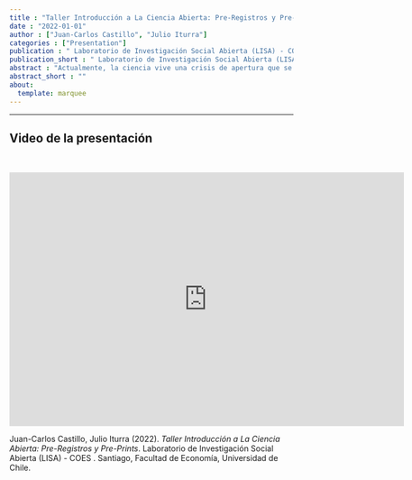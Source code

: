 ```yaml
---
title : "Taller Introducción a La Ciencia Abierta: Pre-Registros y Pre-Prints"
date : "2022-01-01"
author : ["Juan-Carlos Castillo", "Julio Iturra"]
categories : ["Presentation"]
publication : " Laboratorio de Investigación Social Abierta (LISA) - COES . Santiago, Facultad de Economía, Universidad de Chile."
publication_short : " Laboratorio de Investigación Social Abierta (LISA) - COES . Santiago, Facultad de Economía, Universidad de Chile."
abstract : "Actualmente, la ciencia vive una crisis de apertura que se ha asociado principalmente a las barreras para acceder a los productos finales de la investigación (artículos), así como también a la transparencia general de los diseños de investigación, levantamiento de datos y análisis de la información. En esta línea, el presente taller entregará una breve introducción general a los orígenes, características y consecuencias del cierre científico, para luego enfocarse en dos herramientas prácticas para la apertura: los pre-registros y los pre-prints. El público objetivo de la actividad son investigadores/as y estudiantes de postgrado en ciencias sociales. Los pre-registros permiten abrir los diseños de investigación en plataformas públicas, comprometiendo hipótesis de investigación antes del análisis y levantamiento de los datos, mientras los pre-prints facilitan el acceso abierto y oportuno a los productos de investigación previo a su publicación en revistas académicas. Dicho taller está a cargo de Juan Carlos Castillo, investigador principal COES y coordinador del Laboratorio de Investigación Social Abierta, quien presentará junto a Julio Iturra, asistente de investigación de la línea Interacciones Grupales e Individuales de COES."
abstract_short : ""
about:
  template: marquee
---
```

---
## Video de la presentación

<br>

<iframe width="700"  height="450" src="https://www.youtube.com/embed/RsHmgi6gVH4" title="YouTube video player" frameborder="0" allow="accelerometer; autoplay; clipboard-write; encrypted-media; gyroscope; picture-in-picture" allowfullscreen></iframe>


::: {.callout-note title="How to cite this work"}

Juan-Carlos Castillo, Julio Iturra (2022). *Taller Introducción a La Ciencia Abierta: Pre-Registros y Pre-Prints*.  Laboratorio de Investigación Social Abierta (LISA) - COES . Santiago, Facultad de Economía, Universidad de Chile.

:::

